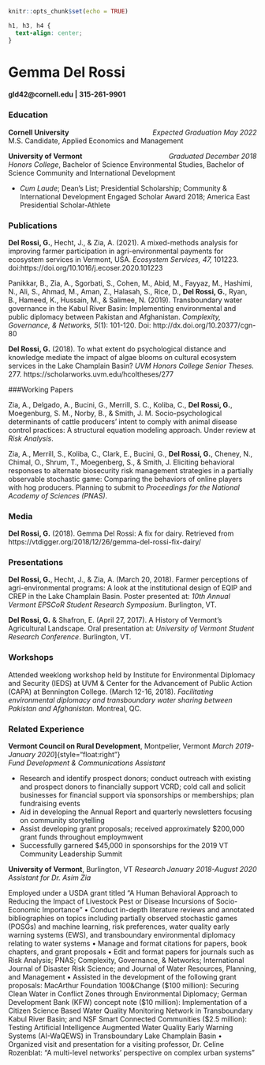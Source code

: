 
```r
knitr::opts_chunk$set(echo = TRUE)
```

```css
h1, h3, h4 {
  text-align: center;
}
```

# **Gemma Del Rossi**

#### gld42@cornell.edu | 315-261-9901

### Education
**Cornell University**  [*Expected Graduation May 2022*]{style="float:right"}  
M.S. Candidate, Applied Economics and Management

**University of Vermont**  [*Graduated December 2018*]{style="float:right"}   
*Honors College*, Bachelor of Science Environmental Studies, Bachelor of Science Community and International Development 

* *Cum Laude*; Dean’s List; Presidential Scholarship; Community & International Development Engaged Scholar Award 2018; America East Presidential Scholar-Athlete

### Publications 

**Del Rossi, G.**, Hecht, J., & Zia, A. (2021). A mixed-methods analysis for improving farmer participation in agri-environmental payments for ecosystem services in Vermont, USA. *Ecosystem Services, 47,* 101223. doi:https://doi.org/10.1016/j.ecoser.2020.101223  

Panikkar, B., Zia, A., Sgorbati, S., Cohen, M., Abid, M., Fayyaz, M., Hashimi, N., Ali, S., Ahmad, M., Aman, Z., Halasah, S., Rice, D., **Del Rossi, G.**, Ryan, B., Hameed, K., Hussain, M., & Salimee, N. (2019). Transboundary water governance in the Kabul River Basin: Implementing environmental and public diplomacy between Pakistan and Afghanistan. *Complexity, Governance, & Networks, 5*(1): 101-120. Doi: http://dx.doi.org/10.20377/cgn-80  

**Del Rossi, G.** (2018). To what extent do psychological distance and knowledge mediate the impact of algae blooms on cultural ecosystem services in the Lake Champlain Basin? *UVM Honors College Senior Theses.* 277. https://scholarworks.uvm.edu/hcoltheses/277  

 ###Working Papers 

Zia, A., Delgado, A., Bucini, G., Merrill, S. C., Koliba, C., **Del Rossi, G.**, Moegenburg, S. M., Norby, B., & Smith, J. M. Socio-psychological determinants of cattle producers’ intent to comply with animal disease control practices: A structural equation modeling approach. Under review at *Risk Analysis*.

Zia, A., Merrill, S., Koliba, C., Clark, E., Bucini, G., **Del Rossi, G.**, Cheney, N., Chimal, O., Shrum, T., Moegenberg, S., & Smith, J. Eliciting behavioral responses to alternate biosecurity risk management strategies in a partially observable stochastic game: Comparing the behaviors of online players with hog producers. Planning to submit to *Proceedings for the National Academy of Sciences (PNAS)*.

### Media 

**Del Rossi, G.** (2018). Gemma Del Rossi: A fix for dairy. Retrieved from https://vtdigger.org/2018/12/26/gemma-del-rossi-fix-dairy/

### Presentations

**Del Rossi, G.**, Hecht, J., & Zia, A. (March 20, 2018). Farmer perceptions of agri-environmental programs: A look at the institutional design of EQIP and CREP in the Lake Champlain Basin. Poster presented at: *10th Annual Vermont EPSCoR Student Research Symposium*. Burlington, VT.

**Del Rossi, G.** & Shafron, E. (April 27, 2017). A History of Vermont’s Agricultural Landscape. Oral presentation at: *University of Vermont Student Research Conference*. Burlington, VT.

### Workshops

Attended weeklong workshop held by Institute for Environmental Diplomacy and Security (IEDS) at UVM & Center for the Advancement of Public Action (CAPA) at Bennington College. (March 12-16, 2018). *Facilitating environmental diplomacy and transboundary water sharing between Pakistan and Afghanistan.* Montreal, QC.

### Related Experience

**Vermont Council on Rural Development**, Montpelier, Vermont *March 2019-January 2020*]{style="float:right"}  
*Fund Development & Communications Assistant*  

* Research and identify prospect donors; conduct outreach with existing and prospect donors to financially support VCRD; cold call and solicit businesses for financial support via sponsorships or memberships; plan fundraising events
* Aid in developing the Annual Report and quarterly newsletters focusing on community storytelling
* Assist developing grant proposals; received approximately $200,000 grant funds throughout employmwent
* Successfully garnered $45,000 in sponsorships for the 2019 VT Community Leadership Summit

**University of Vermont**, Burlington, VT [*January 2018-August 2020*]{style="float:right"} 
*Research Assistant for Dr. Asim Zia*

Employed under a USDA grant titled “A Human Behavioral Approach to Reducing the Impact of Livestock Pest or Disease Incursions of Socio-Economic Importance”
• Conduct in-depth literature reviews and annotated bibliographies on topics including partially observed stochastic games (POSGs) and machine learning, risk preferences, water quality early warning systems (EWS), and transboundary environmental diplomacy relating to water systems
• Manage and format citations for papers, book chapters, and grant proposals
• Edit and format papers for journals such as Risk Analysis; PNAS; Complexity, Governance, & Networks; International Journal of Disaster Risk Science; and Journal of Water Resources, Planning, and Management
• Assisted in the development of the following grant proposals: MacArthur Foundation 100&Change ($100 million): Securing Clean Water in Conflict Zones through Environmental Diplomacy; German Development Bank (KFW) concept note ($10 million): Implementation of a Citizen Science Based Water Quality Monitoring Network in Transboundary Kabul River Basin; and NSF Smart Connected Communities ($2.5 million): Testing Artificial Intelligence Augmented Water Quality Early Warning Systems (AI-WaQEWS) in Transboundary Lake Champlain Basin
• Organized visit and presentation for a visiting professor, Dr. Celine Rozenblat: “A multi-level networks’ perspective on complex urban systems”
